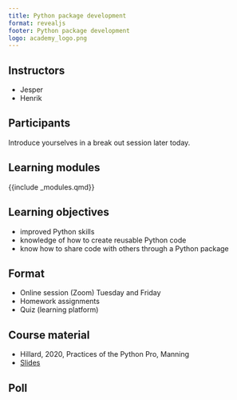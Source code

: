 ```yaml
---
title: Python package development
format: revealjs
footer: Python package development
logo: academy_logo.png
---
```



## Instructors

* Jesper
* Henrik

## Participants

Introduce yourselves in a break out session later today.

## Learning modules

{{include _modules.qmd}}

## Learning objectives

* improved Python skills
* knowledge of how to create reusable Python code
* know how to share code with others through a Python package

## Format

* Online session (Zoom) Tuesday and Friday
* Homework assignments
* Quiz (learning platform)


## Course material

* Hillard, 2020, Practices of the Python Pro, Manning
* [Slides](https://dhi.github.io/python-package-development)

## Poll


